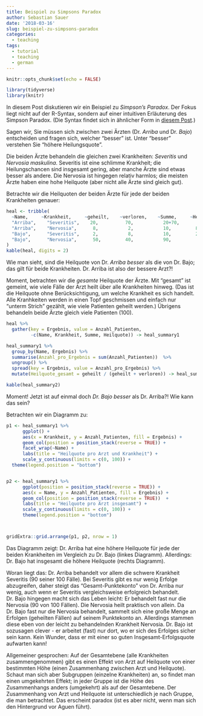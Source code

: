 ```yaml
---
title: Beispiel zu Simpsons Paradox
author: Sebastian Sauer
date: '2018-03-16'
slug: beispiel-zu-simpsons-paradox
categories:
  - teaching
tags:
  - tutorial
  - teaching
  - german
---
```



```r
knitr::opts_chunk$set(echo = FALSE)
```


```r
library(tidyverse)
library(knitr)
```


In diesem Post diskutieren wir ein Beispiel zu *Simpson's Paradox*. Der Fokus liegt nicht auf der R-Syntax, sondern auf einer intuitiven Erläuterung des Simpson Paradox. (Die Syntax findet sich in ähnlicher Form in [diesem Post](https://data-se.netlify.com/2018/03/09/intuition-to-simpson-s-paradox/).)


Sagen wir, Sie müssen sich zwischen zwei Ärzten (Dr. *Arriba* und Dr. *Bajo*) entscheiden und fragen sich, welcher "besser" ist. Unter "besser" verstehen Sie "höhere Heilungsquote".

Die beiden Ärzte behandeln die gleichen zwei Krankheiten: *Severitis* und *Nervosia maskulina*. Severitis ist eine schlimme Krankheit; die Heilungschancen sind insgesamt gering, aber manche Ärzte sind etwas besser als andere. Die Nervosia ist hingegen relativ harmlos; die meisten Ärzte haben eine hohe Heilquote (aber nicht alle Ärzte sind gleich gut).

Betrachte wir die Heilquoten der beiden Ärzte für jede der beiden Krankheiten genauer:


```r


heal <- tribble(
  ~Name,     ~Krankheit,     ~geheilt,    ~verloren,    ~Summe,     ~Heilquote,
  "Arriba",    "Severitis",    20,          70,           20+70,          25/75,
  "Arriba",    "Nervosia",      8,           2,           10,         8/10,
  "Bajo",      "Severitis",     2,           8,           10,         2/10,
  "Bajo",      "Nervosia",      50,         40,           90,          50/90,
)
kable(heal, digits = 2)
```



Wie man sieht, sind die Heilquote von Dr. *Arriba besser* als die von Dr. Bajo; das gilt für beide Krankheiten. Dr. Arriba ist also der bessere Arzt?!


Moment, betrachten wir die *gesamte* Heilquote der Ärzte. Mit "gesamt" ist gemeint, wie viele Fälle der Arzt heilt über alle Krankheiten hinweg. (Das ist die Heilquote ohne Berücksichtigung, um welche Krankheit es sich handelt. Alle Kranhkeiten werden in einen Topf geschmissen und einfach nur "unterm Strich" gezählt, wie viele Patienten geheilt werden.) Übrigens behandeln beide Ärzte gleich viele Patienten (100).


```r
heal %>% 
  gather(key = Ergebnis, value = Anzahl_Patienten, 
         -c(Name, Krankheit, Summe, Heilquote)) -> heal_summary1
```

```r
heal_summary1 %>% 
  group_by(Name, Ergebnis) %>% 
  summarise(Anzahl_pro_Ergebnis = sum(Anzahl_Patienten))  %>% 
  ungroup() %>% 
  spread(key = Ergebnis, value = Anzahl_pro_Ergebnis) %>% 
  mutate(Heilquote_gesamt = geheilt / (geheilt + verloren)) -> heal_summary2

kable(heal_summary2)
```


Moment! Jetzt ist auf einmal doch *Dr. Bajo besser* als Dr. Arriba?! Wie kann das sein?

Betrachten wir ein Diagramm zu:


```r
p1 <- heal_summary1 %>% 
      ggplot() +
      aes(x = Krankheit, y = Anzahl_Patienten, fill = Ergebnis) +
      geom_col(position = position_stack(reverse = TRUE)) +
      facet_wrap(~Name) +
      labs(title = "Heilquote pro Arzt und Krankheit") +
      scale_y_continuous(limits = c(0, 100)) +
  theme(legend.position = "bottom")


p2 <- heal_summary1 %>% 
      ggplot(position = position_stack(reverse = TRUE)) +
      aes(x = Name, y = Anzahl_Patienten, fill = Ergebnis) +
      geom_col(position = position_stack(reverse = TRUE))  +
      labs(title = "Heilquote pro Arzt insgesamt") +
      scale_y_continuous(limits = c(0, 100)) +
      theme(legend.position = "bottom")



gridExtra::grid.arrange(p1, p2, nrow = 1)

```


Das Diagramm zeigt: Dr. Arriba hat eine höhere Heilquote für jede der beiden Krankheiten im Vergleich zu Dr. Bajo (linkes Diagramm). Allerdings: Dr. Bajo hat insgesamt die höhere Heilquote (rechts Diagramm).


Woran liegt das: Dr. Arriba behandelt vor allem die schwere Krankheit Severitis (90 seiner 100 Fälle). Bei Severitis gibt es nur wenig Erfolge abzugreifen, daher steigt das "Gesamt-Punktekonto" von Dr. Arriba nur wenig, auch wenn er Severitis vergleichsweise erfolgreich behandelt. Dr. Bajo hingegen macht sich das Leben leicht: Er behandelt fast nur die Nervosia (90 von 100 Fällen). Die Nervosia heilt praktisch von allein. Da Dr. Bajo fast nur die Nervosia behandelt, sammelt sich eine große Menge an Erfolgen (geheilten Fällen) auf seinem Punktekonto an. Allerdings stammen diese eben von der leicht zu behandelnden Krankheit Nervosia. Dr. Bajo ist sozusagen clever - er arbeitet (fast) nur dort, wo er sich des Erfolges sicher sein kann. Kein Wunder, dass er mit einer so guten Insgesamt-Erfolgsquote aufwarten kann!



Allgemeiner gesprochen: Auf der Gesamtebene (alle Krankheiten zusammengenommen) gibt es einen Effekt von Arzt auf Heilquote von einer bestimmten Höhe (einen Zusammenhang zwischen Arzt und Heilquote). Schaut man sich aber Subgruppen (einzelne Krankheiten) an, so findet man einen umgekehrten Effekt; in jeder Gruppe ist die Höhe des Zusammenhangs anders (umgekehrt) als auf der Gesamtebene.  Der Zusammenhang von Arzt und Heilquote ist unterschiedlich je nach Gruppe, die man betrachtet.  Das erscheint paradox (ist es aber nicht, wenn man sich den Hintergrund vor Aguen führt).
